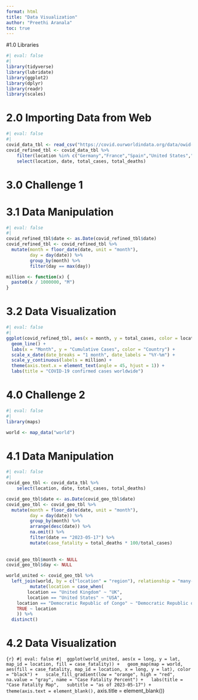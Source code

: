 ```yaml
---
format: html
title: "Data Visualization"
author: "Preethi Aranala"
toc: true
---
```


#1.0 Libraries

```r
#| eval: false
#| 
library(tidyverse)
library(lubridate)
library(ggplot2)
library(dplyr)
library(readr)
library(scales)
```

# 2.0 Importing Data from Web

```r
#| eval: false
#| 
covid_data_tbl <- read_csv("https://covid.ourworldindata.org/data/owid-covid-data.csv")
covid_refined_tbl <- covid_data_tbl %>%
    filter(location %in% c("Germany","France","Spain","United States","United Kingdom")) %>%
    select(location, date, total_cases, total_deaths)
```

# 3.0 Challenge 1

# 3.1 Data Manipulation

```r
#| eval: false
#| 
covid_refined_tbl$date <- as.Date(covid_refined_tbl$date)
covid_refined_tbl <- covid_refined_tbl %>%
  mutate(month = floor_date(date, unit = "month"),
         day = day(date)) %>% 
         group_by(month) %>%
         filter(day == max(day))

million <- function(x) {
  paste0(x / 1000000, "M")
}
```

# 3.2 Data Visualization

```r
#| eval: false
#| 
ggplot(covid_refined_tbl, aes(x = month, y = total_cases, color = location)) +
  geom_line() +
  labs(x = "Month", y = "Cumulative Cases", color = "Country") +
  scale_x_date(date_breaks = "1 month", date_labels = "%Y-%m") +
  scale_y_continuous(labels = million) +
  theme(axis.text.x = element_text(angle = 45, hjust = 1)) +
  labs(title = "COVID-19 confirmed cases worldwide")
```

# 4.0 Challenge 2

```r
#| eval: false
#| 
library(maps)

world <- map_data("world") 
```

# 4.1 Data Manipulation

```r
#| eval: false
#| 
covid_geo_tbl <- covid_data_tbl %>%
    select(location, date, total_cases, total_deaths)

covid_geo_tbl$date <- as.Date(covid_geo_tbl$date)
covid_geo_tbl <- covid_geo_tbl %>%
  mutate(month = floor_date(date, unit = "month"),
         day = day(date)) %>% 
         group_by(month) %>%
         arrange(desc(date)) %>%
         na.omit() %>%
         filter(date == "2023-05-17") %>%
         mutate(case_fatality = total_deaths * 100/total_cases)
         
         
covid_geo_tbl$month <- NULL
covid_geo_tbl$day <- NULL

world_united <- covid_geo_tbl %>%
  left_join(world, by = c("location" = "region"), relationship = "many-to-many") %>%
         mutate(location = case_when(
        location == "United Kingdom" ~ "UK",
        location == "United States" ~ "USA",
    location == "Democratic Republic of Congo" ~ "Democratic Republic of the Congo",
    TRUE ~ location
    )) %>%
  distinct()
```

# 4.2 Data Visualization

`{r} #| eval: false #|  ggplot(world_united, aes(x = long, y = lat, map_id = location, fill = case_fatality)) +   geom_map(map = world, aes(fill = case_fatality, map_id = location, x = long, y = lat), color = "black") +   scale_fill_gradient(low = "orange", high = "red", na.value = "gray", name = "Case Fatality Percent") +   labs(title = "Case Fatality Map",   subtitle = "as of 2023-05-17") +   theme(axis.text = element_blank(),` axis.title = element_blank())
